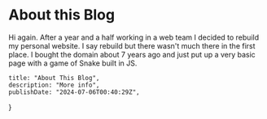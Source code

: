 # About this Blog

Hi again. After a year and a half working in a web team I decided to rebuild my personal website. I say rebuild but
there wasn't much there in the first place. I bought the domain about 7 years ago and just put up a very basic page
with a game of Snake built in JS.



    title: "About This Blog",
    description: "More info",
    publishDate: "2024-07-06T00:40:29Z",
}